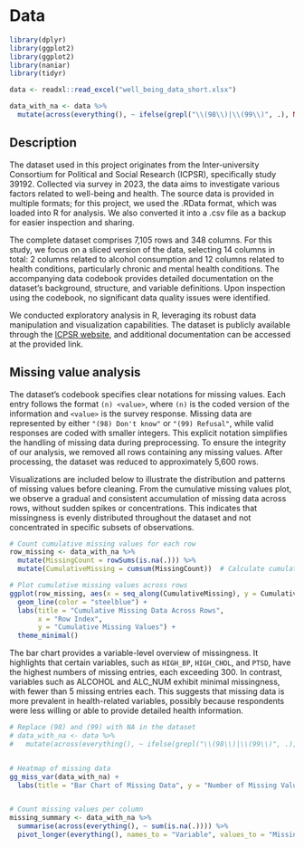 # Data

```r
library(dplyr)
library(ggplot2)
library(ggplot2)
library(naniar)
library(tidyr)

data <- readxl::read_excel("well_being_data_short.xlsx")

data_with_na <- data %>%
  mutate(across(everything(), ~ ifelse(grepl("\\(98\\)|\\(99\\)", .), NA, .)))
```

## Description

The dataset used in this project originates from the Inter-university Consortium for Political and Social Research (ICPSR), specifically study 39192. Collected via survey in 2023, the data aims to investigate various factors related to well-being and health. The source data is provided in multiple formats; for this project, we used the .RData format, which was loaded into R for analysis. We also converted it into a .csv file as a backup for easier inspection and sharing.

The complete dataset comprises 7,105 rows and 348 columns. For this study, we focus on a sliced version of the data, selecting 14 columns in total: 2 columns related to alcohol consumption and 12 columns related to health conditions, particularly chronic and mental health conditions. The accompanying data codebook provides detailed documentation on the dataset's background, structure, and variable definitions. Upon inspection using the codebook, no significant data quality issues were identified.

We conducted exploratory analysis in R, leveraging its robust data manipulation and visualization capabilities. The dataset is publicly available through the [ICPSR website](https://www.icpsr.umich.edu/web/NAHDAP/studies/39192/datadocumentation#), and additional documentation can be accessed at the provided link.

## Missing value analysis

The dataset's codebook specifies clear notations for missing values. Each entry follows the format `(n) <value>`, where `(n)` is the coded version of the information and `<value>` is the survey response. Missing data are represented by either `"(98) Don't know"` or `"(99) Refusal"`, while valid responses are coded with smaller integers. This explicit notation simplifies the handling of missing data during preprocessing. To ensure the integrity of our analysis, we removed all rows containing any missing values. After processing, the dataset was reduced to approximately 5,600 rows.

Visualizations are included below to illustrate the distribution and patterns of missing values before cleaning. From the cumulative missing values plot, we observe a gradual and consistent accumulation of missing data across rows, without sudden spikes or concentrations. This indicates that missingness is evenly distributed throughout the dataset and not concentrated in specific subsets of observations.

```r
# Count cumulative missing values for each row
row_missing <- data_with_na %>%
  mutate(MissingCount = rowSums(is.na(.))) %>%
  mutate(CumulativeMissing = cumsum(MissingCount))  # Calculate cumulative sum

# Plot cumulative missing values across rows
ggplot(row_missing, aes(x = seq_along(CumulativeMissing), y = CumulativeMissing)) +
  geom_line(color = "steelblue") +
  labs(title = "Cumulative Missing Data Across Rows",
       x = "Row Index",
       y = "Cumulative Missing Values") +
  theme_minimal()


```

The bar chart provides a variable-level overview of missingness. It highlights that certain variables, such as `HIGH_BP`, `HIGH_CHOL`, and `PTSD`, have the highest numbers of missing entries, each exceeding 300. In contrast, variables such as ALCOHOL and ALC_NUM exhibit minimal missingness, with fewer than 5 missing entries each. This suggests that missing data is more prevalent in health-related variables, possibly because respondents were less willing or able to provide detailed health information. 

```r
# Replace (98) and (99) with NA in the dataset
# data_with_na <- data %>%
#   mutate(across(everything(), ~ ifelse(grepl("\\(98\\)|\\(99\\)", .), NA, .)))


# Heatmap of missing data
gg_miss_var(data_with_na) +
  labs(title = "Bar Chart of Missing Data", y = "Number of Missing Values")


# Count missing values per column
missing_summary <- data_with_na %>%
  summarise(across(everything(), ~ sum(is.na(.)))) %>%
  pivot_longer(everything(), names_to = "Variable", values_to = "MissingCount")



```





